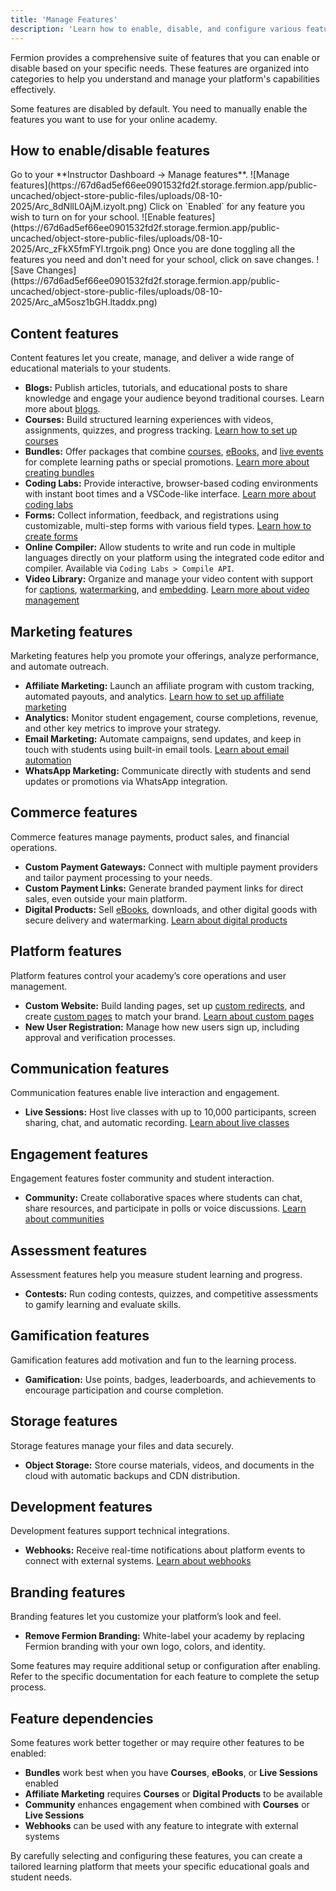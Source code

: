 ```yaml
---
title: 'Manage Features'
description: 'Learn how to enable, disable, and configure various features available to instructors on the platform.'
---
```


Fermion provides a comprehensive suite of features that you can enable or disable based on your specific needs. These features are organized into categories to help you understand and manage your platform's capabilities effectively.

<Info>
Some features are disabled by default. You need to manually enable the features you want to use for your online academy.
</Info>

## How to enable/disable features
<Steps>
    <Step title="Navigate to Manage features">
    Go to your **Instructor Dashboard → Manage features**.
    ![Manage features](https://67d6ad5ef66ee0901532fd2f.storage.fermion.app/public-uncached/object-store-public-files/uploads/08-10-2025/Arc_8dNllL0AjM.izyolt.png)
    </Step>
    <Step title="Enable features">
    Click on `Enabled` for any feature you wish to turn on for your school.
    ![Enable features](https://67d6ad5ef66ee0901532fd2f.storage.fermion.app/public-uncached/object-store-public-files/uploads/08-10-2025/Arc_zFkX5fmFYl.trgoik.png)
    </Step>
    <Step title="Save changes">
    Once you are done toggling all the features you need and don't need for your school, click on save changes.
    ![Save Changes](https://67d6ad5ef66ee0901532fd2f.storage.fermion.app/public-uncached/object-store-public-files/uploads/08-10-2025/Arc_aM5osz1bGH.ltaddx.png)
    </Step>

</Steps>

## Content features

Content features let you create, manage, and deliver a wide range of educational materials to your students.

- **Blogs:** Publish articles, tutorials, and educational posts to share knowledge and engage your audience beyond traditional courses. Learn more about [blogs](/custom-landing-pages/blogs).
- **Courses:** Build structured learning experiences with videos, assignments, quizzes, and progress tracking. [Learn how to set up courses](/setting-up-course/prerequisites)
- **Bundles:** Offer packages that combine [courses](/setting-up-course/prerequisites), [eBooks](/ebooks/introduction), and [live events](/live-classes/what-are-live-classes) for complete learning paths or special promotions. [Learn more about creating bundles](/setting-up-course/bundle)
- **Coding Labs:** Provide interactive, browser-based coding environments with instant boot times and a VSCode-like interface. [Learn more about coding labs](/creating-coding-labs/what-are-coding-labs)
- **Forms:** Collect information, feedback, and registrations using customizable, multi-step forms with various field types. [Learn how to create forms](/forms/introduction)
- **Online Compiler:** Allow students to write and run code in multiple languages directly on your platform using the integrated code editor and compiler. Available via `Coding Labs > Compile API`.
- **Video Library:** Organize and manage your video content with support for [captions](/recorded-videos/captions), [watermarking](/recorded-videos/video-watermarking), and [embedding](/recorded-videos/embed-video). [Learn more about video management](/recorded-videos/introduction)

## Marketing features

Marketing features help you promote your offerings, analyze performance, and automate outreach.

- **Affiliate Marketing:** Launch an affiliate program with custom tracking, automated payouts, and analytics. [Learn how to set up affiliate marketing](/marketing-tools/affiliate-marketing)
- **Analytics:** Monitor student engagement, course completions, revenue, and other key metrics to improve your strategy.
- **Email Marketing:** Automate campaigns, send updates, and keep in touch with students using built-in email tools. [Learn about email automation](/marketing-tools/email-automation)
- **WhatsApp Marketing:** Communicate directly with students and send updates or promotions via WhatsApp integration.

## Commerce features

Commerce features manage payments, product sales, and financial operations.

- **Custom Payment Gateways:** Connect with multiple payment providers and tailor payment processing to your needs.
- **Custom Payment Links:** Generate branded payment links for direct sales, even outside your main platform.
- **Digital Products:** Sell [eBooks](/ebooks/introduction), downloads, and other digital goods with secure delivery and watermarking. [Learn about digital products](/ebooks/introduction)

## Platform features

Platform features control your academy’s core operations and user management.

- **Custom Website:** Build landing pages, set up [custom redirects](/custom-landing-pages/custom-redirects), and create [custom pages](/custom-landing-pages/introduction) to match your brand. [Learn about custom pages](/custom-landing-pages/introduction)
- **New User Registration:** Manage how new users sign up, including approval and verification processes.

## Communication features

Communication features enable live interaction and engagement.

- **Live Sessions:** Host live classes with up to 10,000 participants, screen sharing, chat, and automatic recording. [Learn about live classes](/live-classes/what-are-live-classes)

## Engagement features

Engagement features foster community and student interaction.

- **Community:** Create collaborative spaces where students can chat, share resources, and participate in polls or voice discussions. [Learn about communities](/community/what-are-communities)

## Assessment features

Assessment features help you measure student learning and progress.

- **Contests:** Run coding contests, quizzes, and competitive assessments to gamify learning and evaluate skills.

## Gamification features

Gamification features add motivation and fun to the learning process.

- **Gamification:** Use points, badges, leaderboards, and achievements to encourage participation and course completion.

## Storage features

Storage features manage your files and data securely.

- **Object Storage:** Store course materials, videos, and documents in the cloud with automatic backups and CDN distribution.

## Development features

Development features support technical integrations.

- **Webhooks:** Receive real-time notifications about platform events to connect with external systems. [Learn about webhooks](/webhooks/what-is-webhook)

## Branding features

Branding features let you customize your platform’s look and feel.

- **Remove Fermion Branding:** White-label your academy by replacing Fermion branding with your own logo, colors, and identity.

<Warning>
Some features may require additional setup or configuration after enabling. Refer to the specific documentation for each feature to complete the setup process.
</Warning>

## Feature dependencies

Some features work better together or may require other features to be enabled:

- **Bundles** work best when you have **Courses**, **eBooks**, or **Live Sessions** enabled
- **Affiliate Marketing** requires **Courses** or **Digital Products** to be available
- **Community** enhances engagement when combined with **Courses** or **Live Sessions**
- **Webhooks** can be used with any feature to integrate with external systems

By carefully selecting and configuring these features, you can create a tailored learning platform that meets your specific educational goals and student needs.